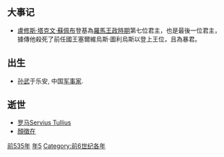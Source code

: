 {{yearTOC|-535|[[周景王|周景王]]十年 [[魯昭公|魯昭公]]七年 [[齐景公|齐景公]]十三年 [[晋平公|晋平公]]二十三年 [[秦哀公|秦哀公]]二年 [[宋平公|宋平公]]四十一年 [[楚灵王|楚灵王]]六年 [[卫襄公|卫襄公]]九年 [[陈哀公|陈哀公]]三十四年 [[蔡灵侯|蔡灵侯]]八年 [[曹武公|曹武公]]二十年 [[郑简公|郑简公]]三十一年 [[燕悼公|燕悼公]]元年 吴王[[馀眛|馀眛]]九年 [[杞平公|杞平公]]元年}}
== 大事记 ==
* [[盧修斯·塔克文·蘇佩布|盧修斯·塔克文·蘇佩布]]登基為[[羅馬王政時期|羅馬王政時期]]第七位君主，也是最後一位君主，據傳他殺死了前任國王塞爾維烏斯·圖利烏斯以登上王位，且為暴君。

== 出生 ==
*[[孙武|孙武]]于乐安, 中国[[军事家|军事家]].

== 逝世 ==
{{Wikisource year mention}}
*[[罗马王政时代|罗马]][[Servius_Tullius|Servius Tullius]]
*[[顏徵在|顏徵在]]


[[Category:前535年|]]
[[Category:前530年代|年5]]
[[Category:前6世纪各年|Category:前6世纪各年]]